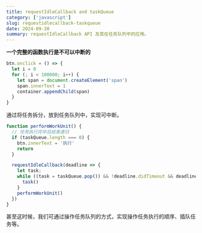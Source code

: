 ```yaml
---
title: requestIdleCallback and taskQueue
category: ['javascript']
slug: requestidlecallback-taskqueue
date: 2024-09-30
summary: requestIdleCallback API 及其在任务队列中的应用。
---
```


**一个完整的函数执行是不可以中断的**

```TypeScript
btn.onclick = () => {
  let i = 0
  for (; i < 100000; i++) {
    let span = document.createElement('span')
    span.innerText = 1
    container.appendChild(span)
  }
}
```

通过将任务拆分，放到任务队列中，实现可中断。

```TypeScript
function performWorkUnit() {
  // 任务执行完毕后结束递归
  if (taskQueue.length === 0) {
    btn.innerText = '执行'
    return
  }

  requestIdleCallback(deadline => {
    let task;
    while ((task = taskQueue.pop()) && !deadline.didTimeout && deadline.timeRemaining() > 0) {
      task()
    }
    performWorkUnit()
  })
}
```

甚至这时候，我们可通过操作任务队列的方式，实现操作任务执行的顺序、插队任务等。



